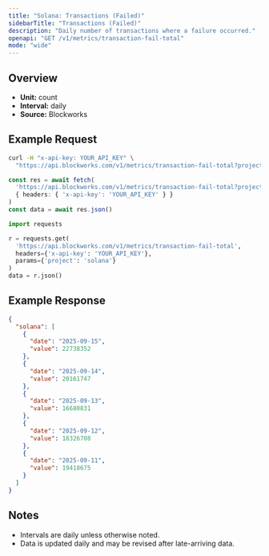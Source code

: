 ```yaml
---
title: "Solana: Transactions (Failed)"
sidebarTitle: "Transactions (Failed)"
description: "Daily number of transactions where a failure occurred."
openapi: "GET /v1/metrics/transaction-fail-total"
mode: "wide"
---
```


## Overview

- **Unit:** count
- **Interval:** daily
- **Source:** Blockworks

## Example Request

<CodeGroup>

```bash cURL
curl -H "x-api-key: YOUR_API_KEY" \
  "https://api.blockworks.com/v1/metrics/transaction-fail-total?project=solana"
```

```typescript TypeScript
const res = await fetch(
  'https://api.blockworks.com/v1/metrics/transaction-fail-total?project=solana',
  { headers: { 'x-api-key': 'YOUR_API_KEY' } }
)
const data = await res.json()
```

```python Python
import requests

r = requests.get(
  'https://api.blockworks.com/v1/metrics/transaction-fail-total',
  headers={'x-api-key': 'YOUR_API_KEY'},
  params={'project': 'solana'}
)
data = r.json()
```

</CodeGroup>

## Example Response

```json
{
  "solana": [
    {
      "date": "2025-09-15",
      "value": 22738352
    },
    {
      "date": "2025-09-14",
      "value": 20161747
    },
    {
      "date": "2025-09-13",
      "value": 16680831
    },
    {
      "date": "2025-09-12",
      "value": 18326708
    },
    {
      "date": "2025-09-11",
      "value": 19418675
    }
  ]
}
```

## Notes
- Intervals are daily unless otherwise noted.
- Data is updated daily and may be revised after late-arriving data.